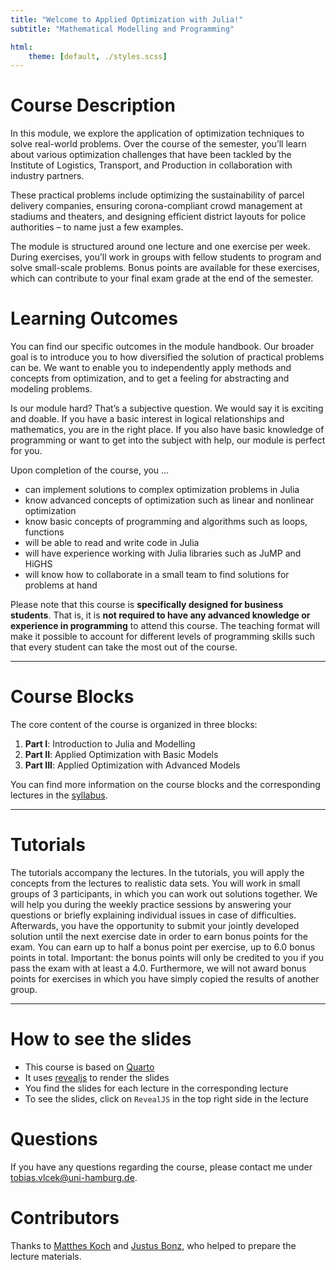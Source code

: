 ```yaml
---
title: "Welcome to Applied Optimization with Julia!"
subtitle: "Mathematical Modelling and Programming"

html:
    theme: [default, ./styles.scss]
---
```


# Course Description

In this module, we explore the application of optimization techniques to solve real-world problems. Over the course of the semester, you'll learn about various optimization challenges that have been tackled by the Institute of Logistics, Transport, and Production in collaboration with industry partners.

These practical problems include optimizing the sustainability of parcel delivery companies, ensuring corona-compliant crowd management at stadiums and theaters, and designing efficient district layouts for police authorities – to name just a few examples.

The module is structured around one lecture and one exercise per week. During exercises, you'll work in groups with fellow students to program and solve small-scale problems. Bonus points are available for these exercises, which can contribute to your final exam grade at the end of the semester.

# Learning Outcomes
You can find our specific outcomes in the module handbook. Our broader goal is to introduce you to how diversified the solution of practical problems can be. We want to enable you to independently apply methods and concepts from optimization, and to get a feeling for abstracting and modeling problems.

Is our module hard? That's a subjective question. We would say it is exciting and doable. If you have a basic interest in logical relationships and mathematics, you are in the right place. If you also have basic knowledge of programming or want to get into the subject with help, our module is perfect for you.

Upon completion of the course, you …

- can implement solutions to complex optimization problems in Julia
- know advanced concepts of optimization such as linear and nonlinear optimization
- know basic concepts of programming and algorithms such as loops, functions
- will be able to read and write code in Julia
- will have experience working with Julia libraries such as JuMP and HiGHS
- will know how to collaborate in a small team to find solutions for problems at hand

Please note that this course is **specifically designed for business students**. That is, it is **not required to have any advanced knowledge or experience in programming** to attend this course. The teaching format will make it possible to account for different levels of programming skills such that every student can take the most out of the course.

---

# Course Blocks
The core content of the course is organized in three blocks:

1. **Part I**: Introduction to Julia and Modelling
2. **Part II**: Applied Optimization with Basic Models
3. **Part III**: Applied Optimization with Advanced Models

You can find more information on the course blocks and the corresponding lectures in the [syllabus](general/syllabus.qmd).

---

# Tutorials
The tutorials accompany the lectures. In the tutorials, you will apply the concepts from the lectures to realistic data sets. You will work in small groups of 3 participants, in which you can work out solutions together. We will help you during the weekly practice sessions by answering your questions or briefly explaining individual issues in case of difficulties. Afterwards, you have the opportunity to submit your jointly developed solution until the next exercise date in order to earn bonus points for the exam. You can earn up to half a bonus point per exercise, up to 6.0 bonus points in total. Important: the bonus points will only be credited to you if you pass the exam with at least a 4.0. Furthermore, we will not award bonus points for exercises in which you have simply copied the results of another group.

---

# How to see the slides
- This course is based on [Quarto](https://quarto.org/)
- It uses [revealjs](https://revealjs.com/) to render the slides
- You find the slides for each lecture in the corresponding lecture
- To see the slides, click on `RevealJS` in the top right side in the lecture

# Questions
If you have any questions regarding the course, please contact me under [tobias.vlcek@uni-hamburg.de](mailto:tobias.vlcek@uni-hamburg.de?subject=Applied%20Optimization%3A%20%3CYour%20subject%3E).

# Contributors

Thanks to [Matthes Koch](https://github.com/OpResCodes) and [Justus Bonz](https://github.com/jasdefer), who helped to prepare the lecture materials.
